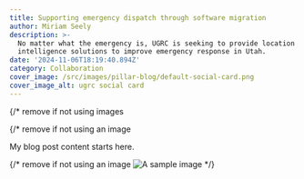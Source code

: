 ```yaml
---
title: Supporting emergency dispatch through software migration
author: Miriam Seely
description: >-
  No matter what the emergency is, UGRC is seeking to provide location
  intelligence solutions to improve emergency response in Utah.
date: '2024-11-06T18:19:40.894Z'
category: Collaboration
cover_image: /src/images/pillar-blog/default-social-card.png
cover_image_alt: ugrc social card
---
```


{/* remove if not using images

{/* remove if not using an image

My blog post content starts here.

{/* remove if not using an image
<Image src={myImage} loading="eager" alt="A sample image" /> */}
